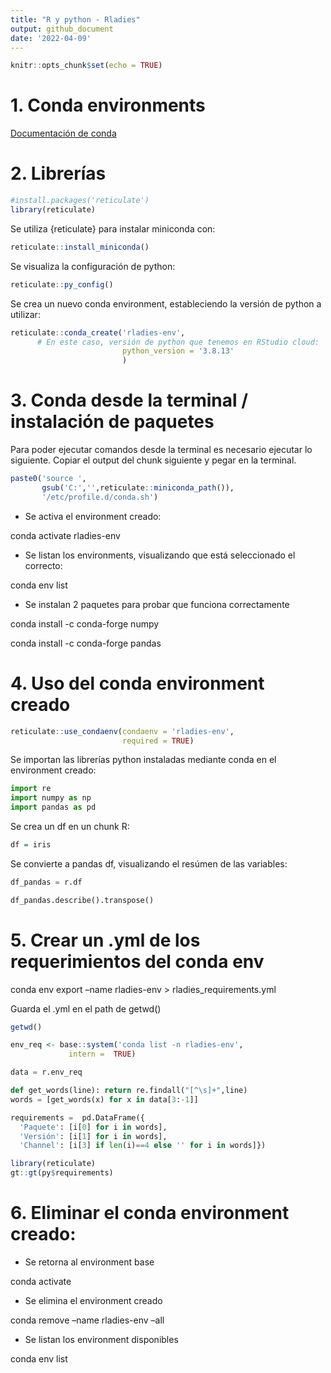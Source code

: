 ```yaml
---
title: "R y python - Rladies"
output: github_document
date: '2022-04-09'
---
```


```r
knitr::opts_chunk$set(echo = TRUE)
```

# 1. Conda environments

[Documentación de conda](https://docs.conda.io/projects/conda/en/latest/user-guide/tasks/manage-environments.html)

# 2. Librerías

```r
#install.packages('reticulate')
library(reticulate)
```

Se utiliza {reticulate} para instalar miniconda con:

```r
reticulate::install_miniconda()
```

Se visualiza la configuración de python:

```r
reticulate::py_config()
```

Se crea un nuevo conda environment, estableciendo la versión de python a utilizar:

```r
reticulate::conda_create('rladies-env', 
      # En este caso, versión de python que tenemos en RStudio cloud:
                         python_version = '3.8.13' 
                         )
```

# 3. Conda desde la terminal / instalación de paquetes

Para poder ejecutar comandos desde la terminal es necesario ejecutar lo siguiente. Copiar el output del chunk siguiente y pegar en la terminal.

```r
paste0('source ',
       gsub('C:','',reticulate::miniconda_path()),
       '/etc/profile.d/conda.sh')
```

-   Se activa el environment creado:

conda activate rladies-env

-   Se listan los environments, visualizando que está seleccionado el correcto:

conda env list

-   Se instalan 2 paquetes para probar que funciona correctamente

conda install -c conda-forge numpy

conda install -c conda-forge pandas

# 4. Uso del conda environment creado

```r
reticulate::use_condaenv(condaenv = 'rladies-env',  
                         required = TRUE)
```

Se importan las librerías python instaladas mediante conda en el environment creado:

```python
import re
import numpy as np
import pandas as pd
```

Se crea un df en un chunk R:

```r
df = iris
```

Se convierte a pandas df, visualizando el resúmen de las variables:

```python
df_pandas = r.df

df_pandas.describe().transpose()
```

# 5. Crear un .yml de los requerimientos del conda env

conda env export --name rladies-env \> rladies_requirements.yml

Guarda el .yml en el path de getwd()

```r
getwd()
```

```r
env_req <- base::system('conda list -n rladies-env', 
             intern =  TRUE)
```

```python
data = r.env_req

def get_words(line): return re.findall("[^\s]+",line)
words = [get_words(x) for x in data[3:-1]]

requirements =  pd.DataFrame({
  'Paquete': [i[0] for i in words], 
  'Versión': [i[1] for i in words],
  'Channel': [i[3] if len(i)==4 else '' for i in words]})
```

```r
library(reticulate)
gt::gt(py$requirements)
```

# 6. Eliminar el conda environment creado:

-   Se retorna al environment base

conda activate

-   Se elimina el environment creado

conda remove --name rladies-env --all

-   Se listan los environment disponibles

conda env list
